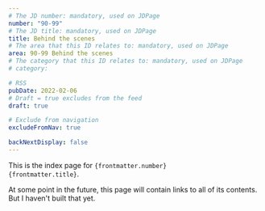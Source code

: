 ```yaml
---
# The JD number: mandatory, used on JDPage
number: "90-99"
# The JD title: mandatory, used on JDPage
title: Behind the scenes
# The area that this ID relates to: mandatory, used on JDPage
area: 90-99 Behind the scenes
# The category that this ID relates to: mandatory, used on JDPage
# category:

# RSS
pubDate: 2022-02-06
# Draft = true excludes from the feed
draft: true

# Exclude from navigation
excludeFromNav: true

backNextDisplay: false
---
```


This is the index page for <code>{frontmatter.number} {frontmatter.title}</code>.

At some point in the future, this page will contain links to all of its contents. But I haven't built that yet.
